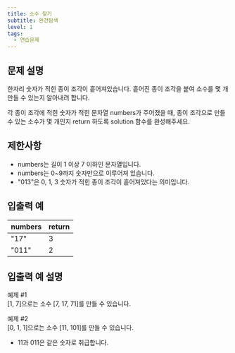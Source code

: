 ```yaml
---
title: 소수 찾기
subtitle: 완전탐색
level: 1
tags:
  - 연습문제
---
```


## 문제 설명

한자리 숫자가 적힌 종이 조각이 흩어져있습니다. 흩어진 종이 조각을 붙여 소수를 몇 개 만들 수 있는지 알아내려 합니다.

각 종이 조각에 적힌 숫자가 적힌 문자열 numbers가 주어졌을 때, 종이 조각으로 만들 수 있는 소수가 몇 개인지 return 하도록 solution 함수를 완성해주세요.

## 제한사항

- numbers는 길이 1 이상 7 이하인 문자열입니다.
- numbers는 0~9까지 숫자만으로 이루어져 있습니다.
- "013"은 0, 1, 3 숫자가 적힌 종이 조각이 흩어져있다는 의미입니다.

## 입출력 예

| numbers | return |
| ------- | ------ |
| "17"    | 3      |
| "011"   | 2      |

## 입출력 예 설명

예제 #1\
\[1, 7\]으로는 소수 \[7, 17, 71\]를 만들 수 있습니다.

예제 #2\
\[0, 1, 1\]으로는 소수 \[11, 101\]를 만들 수 있습니다.

- 11과 011은 같은 숫자로 취급합니다.
